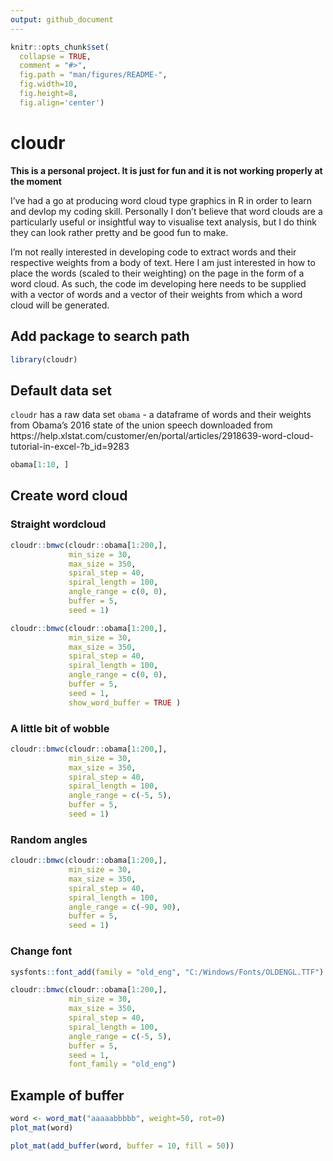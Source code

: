 ```yaml
---
output: github_document
---
```


<!-- README.md is generated from README.Rmd. Please edit that file -->

```r
knitr::opts_chunk$set(
  collapse = TRUE,
  comment = "#>",
  fig.path = "man/figures/README-",
  fig.width=10, 
  fig.height=8,
  fig.align='center')
```
# cloudr

<!-- badges: start -->
<!-- badges: end -->

**This is a personal project. It is just for fun and it is not working properly at the moment**

I've had a go at producing word cloud type graphics in R in order to learn and devlop my coding skill. Personally I don't believe that word clouds are a particularly useful or insightful way to visualise text analysis, but I do think they can look rather pretty and be good fun to make.

I'm not really interested in developing code to extract words and their respective weights from a body of text. Here I am just interested in how to place the words (scaled to their weighting) on the page in the form of a word cloud. As such, the code im developing here needs to be supplied with a vector of words and a vector of their weights from which a word cloud will be generated.

## Add package to search path
```r
library(cloudr)
```

## Default data set
`cloudr` has a raw data set `obama` - a dataframe of words and their weights from Obama's 2016 state of the union speech downloaded from https://help.xlstat.com/customer/en/portal/articles/2918639-word-cloud-tutorial-in-excel-?b_id=9283
```r
obama[1:10, ]
```

## Create word cloud

### Straight wordcloud
```r
cloudr::bmwc(cloudr::obama[1:200,],
             min_size = 30,
             max_size = 350,
             spiral_step = 40,
             spiral_length = 100,
             angle_range = c(0, 0),
             buffer = 5,
             seed = 1)
```

```r
cloudr::bmwc(cloudr::obama[1:200,],
             min_size = 30,
             max_size = 350,
             spiral_step = 40,
             spiral_length = 100,
             angle_range = c(0, 0),
             buffer = 5,
             seed = 1,
             show_word_buffer = TRUE )
```

### A little bit of wobble
```r
cloudr::bmwc(cloudr::obama[1:200,],
             min_size = 30,
             max_size = 350,
             spiral_step = 40,
             spiral_length = 100,
             angle_range = c(-5, 5),
             buffer = 5,
             seed = 1)
```

### Random angles
```r
cloudr::bmwc(cloudr::obama[1:200,],
             min_size = 30,
             max_size = 350,
             spiral_step = 40,
             spiral_length = 100,
             angle_range = c(-90, 90),
             buffer = 5,
             seed = 1)
```

### Change font
```r
sysfonts::font_add(family = "old_eng", "C:/Windows/Fonts/OLDENGL.TTF")

cloudr::bmwc(cloudr::obama[1:200,],
             min_size = 30,
             max_size = 350,
             spiral_step = 40,
             spiral_length = 100,
             angle_range = c(-5, 5),
             buffer = 5,
             seed = 1,
             font_family = "old_eng")
```

## Example of buffer
```r
word <- word_mat("aaaaabbbbb", weight=50, rot=0)
plot_mat(word)

plot_mat(add_buffer(word, buffer = 10, fill = 50))
```

